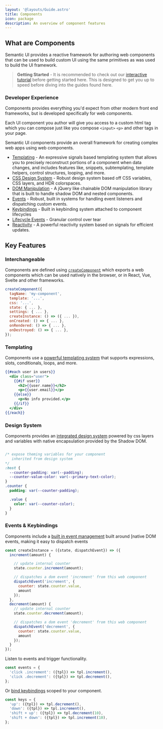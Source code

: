 ```yaml
---
layout: '@layouts/Guide.astro'
title: Components
icon: package
description: An overview of component features
---
```

## What are Components

Semantic UI provides a reactive framework for authoring web components that can be used to build custom UI using the same primitives as was used to build the UI framework.

> **Getting Started** - It is recommended to check out our [interactive tutorial](/tutorial) before getting started here. This is designed to get you up to speed before diving into the guides found here.

### Developer Experience

Components provides everything you'd expect from other modern front end frameworks, but is developed specifically for web components.

Each UI component you author will give you access to a custom html tag which you can compose just like you compose `<input>` `<p>` and other tags in your page.

Semantic UI components provide an overall framework for creating complex web apps using web components.

* [Templating](/components/rendering) - An expressive signals based templating system that allows you to precisely reconstruct portions of a component when data changes, and includes features like, snippets, subtemplating, template helpers, control structures, looping, and more.
* [CSS Design System](/components/styling) - Robust design system based off CSS variables, CSS layers, and HDR colorspaces.
* [DOM Manipulation](/query) - A jQuery like chainable DOM manipulation library that is built to handle shadow DOM and nested components.
* [Events](/components/events) - Robust, built in systems for handling event listeners and dispatching custom events.
* [Keybindings](/components/keys) - Built in keybinding system attached to component lifecycles
* [Lifecycle Events](/components/lifecycle) - Granular control over tear
* [Reactivity](/components/reactivity) - A powerful reactivity system based on signals for efficient updates.

<PlaygroundExample id="minimal" height="300"></PlaygroundExample>

## Key Features

### Interchangeable

Components are defined using [`createComponent`](/components/create) which exports a web components which can be used natively in the browser, or in React, Vue, Svelte and other frameworks.

```javascript
createComponent({
  tagName: 'my-component',
  template: '...',
  css: '...',
  state: { ... },
  settings: { ... },
  createInstance: () => ({ ... }),
  onCreated: () => { ... },
  onRendered: () => { ... },
  onDestroyed: () => { ... },
});
```
### Templating

Components use a [powerful templating system](/components/rendering) that supports expressions, slots, conditionals, loops, and more.

```handlebars
{{#each user in users}}
  <div class="user">
    {{#if user}}
      <h2>{{user.name}}</h2>
      <p>{{user.email}}</p>
    {{else}}
      <p>No info provided.</p>
    {{/if}}
  </div>
{{/each}}
```

### Design System

Components provides an [integrated design system](/components/styling) powered by css layers and variables with native encapsulation provided by the Shadow DOM.

```css

/* expose theming variables for your component
   inherited from design system
*/
:host {
  --counter-padding: var(--padding);
  --counter-value-color: var(--primary-text-color);
}
.counter {
  padding: var(--counter-padding);

  .value {
    color: var(--counter-color);
  }
}
```

### Events & Keybindings

Components include a [built in event management](/components/events) built around [native DOM events, making it easy to dispatch events

```javascript
const createInstance = ({state, dispatchEvent}) => ({
  increment(amount) {

    // update internal counter
    state.counter.increment(amount);

    // dispatches a dom event 'increment' from this web component
    dispatchEvent('increment', {
      counter: state.counter.value,
      amount
    });
  },
  decrement(amount) {
    // update internal counter
    state.counter.decrement(amount);

    // dispatches a dom event 'decrement' from this web component
    dispatchEvent('decrement', {
      counter: state.counter.value,
      amount
    });
  }
});
```

Listen to events and trigger functionality.

```javascript
const events = {
  'click .increment': ({tpl}) => tpl.increment(),
  'click .decrement': ({tpl}) => tpl.decrement(),
};
```

Or [bind keybindings](/components/keybindings) scoped to your component.
```javascript
const keys = {
  'up': ({tpl}) => tpl.decrement(),
  'down': ({tpl}) => tpl.increment(),
  'shift + up': ({tpl}) => tpl.decrement(10),
  'shift + down': ({tpl}) => tpl.increment(10),
};
```
